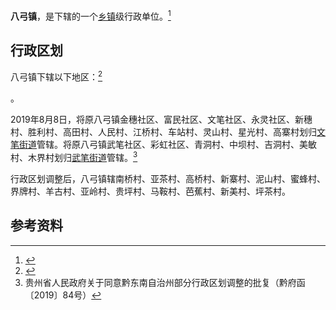 {{中国乡级行政区|52/26/24/100/000
| 政府驻地 = 新寨村
}}

'''八弓镇'''，是{{PRC admin/fullname|52/26/24/100/000|3}}下辖的一个[[乡镇|乡镇]]级行政单位。<ref>{{PRC admin/ref sgc|{{PRC admin/parent|52/26/24/100/000}}}}</ref>

== 行政区划 ==

八弓镇下辖以下地区：<ref>{{PRC admin/ref sgc|52/26/24/100/000}}</ref>

{{PRC admin/children|52/26/24/100/000}}。

2019年8月8日，将原八弓镇金穗社区、富民社区、文笔社区、永灵社区、新穗村、胜利村、高田村、人民村、江桥村、车站村、灵山村、星光村、高寨村划归[[文笔街道|文笔街道]]管辖。将原八弓镇武笔社区、彩虹社区、青洞村、中坝村、吉洞村、美敏村、木界村划归[[武笔街道|武笔街道]]管辖。<ref>贵州省人民政府关于同意黔东南自治州部分行政区划调整的批复（黔府函〔2019〕84号）</ref>

行政区划调整后，八弓镇辖南桥村、亚茶村、高桥村、新寨村、泥山村、蜜蜂村、界牌村、羊古村、亚岭村、贵坪村、马鞍村、芭蕉村、新美村、坪茶村。

== 参考资料 ==

{{reflist}}

{{PRC admin/navcat|52/26/24/100/000}}